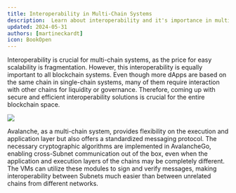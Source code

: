 ```yaml
---
title: Interoperability in Multi-Chain Systems
description:  Learn about interoperability and it's importance in multichain systems
updated: 2024-05-31
authors: [martineckardt]
icon: BookOpen
---
```


Interoperability is crucial for multi-chain systems, as the price for easy scalability is fragmentation. However, this interoperability is equally important to all blockchain systems. Even though more dApps are based on the same chain in single-chain systems, many of them require interaction with other chains for liquidity or governance. Therefore, coming up with secure and efficient interoperability solutions is crucial for the entire blockchain space.

![](/common-images/multi-chain-architecture/vm-variety.png)

Avalanche, as a multi-chain system, provides flexibility on the execution and application layer but also offers a standardized messaging protocol. The necessary cryptographic algorithms are implemented in AvalancheGo, enabling cross-Subnet communication out of the box, even when the application and execution layers of the chains may be completely different. The VMs can utilize these modules to sign and verify messages, making interoperability between Subnets much easier than between unrelated chains from different networks.